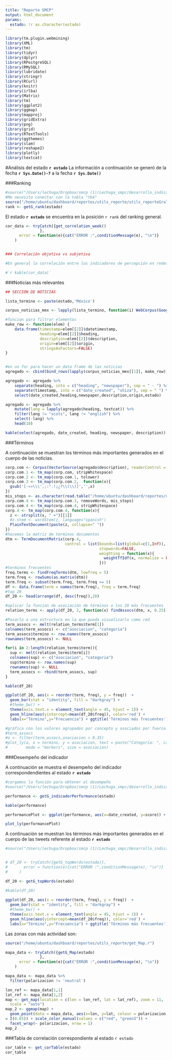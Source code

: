 ```yaml
---
title: "Reporte SMCP"
output: html_document
params:
  estado: !r as.character(estado)
---
```


```r
library(tm.plugin.webmining)
library(XML)
library(tm)
library(tidyr)
library(dplyr)
library(RPostgreSQL)
library(RMySQL)
library(lubridate)
library(stringr)
library(RCurl)
library(knitr)
library(irlba)
library(Matrix)
library(tm)
library(ggplot2)
library(ggmap)
library(mapproj)
library(gridExtra)
library(png)
library(grid)
library(RTextTools)
library(ggthemes)
library(slam)
library(reshape2)
library(plotly)
library(textcat)
```

#Análisis del estado __`r estado`__ 
La información a continuación se generó de la fecha __`r Sys.Date()-7`__ a la fecha __`r Sys.Date()`__


###Ranking 

```r
#source("/Users/lechuga/Dropbox/smcp (1)/Lechuga_smpc/desarrollo_indicadoresDashboard/generacion_reporte/get_rank.r")
#Me necesito conectar con la tabla "tb4"
source("/home/ubuntu/dashboard/reportes/utils_reporte/utils_reporteGral.r")
rank <- getG_rank(estado)
```


El estado __`r estado`__ se encuentra en la posición `r rank` del ranking general.




```r


cor_data <- tryCatch({get_correlation_week()
               },
      error = function(e){cat("ERROR :",conditionMessage(e), "\n")}
    )


### Correlación objetiva vs subjetiva

#En general la correlación entre los indicadores de percepción en redes sociales (_subjetivos_) vs los indicadores de percepción de las noticas (_objetivos_) está dada por la siguiente tabla:

#`r kable(cor_data)`
```

###Noticias más relevantes 

```r
## SECCIÓN DE NOTICIAS

lista_termino <- paste(estado,'México')

corpus_noticias_mex <- lapply(lista_termino, function(i) WebCorpus(GoogleNewsSource(params=list(hl = "spanish", q = i, ie ="utf-8", num = 40, gl = "MX", output = "rss"))))

#funcion para filtrar elementos
make_row <- function(elem) {
    data.frame(timestamp=elem[[2]]$datetimestamp,
               heading=elem[[2]]$heading,
               description=elem[[2]]$description,
               origin=elem[[2]]$origin,
               stringsAsFactors=FALSE)
}


#en un for para hacer un data frame de las noticias
agregado <- cbind(bind_rows(lapply(corpus_noticias_mex[[1]], make_row)),estado = estado)

agregado <- agregado %>%
    separate(heading, into = c("heading", "newspaper"), sep = " - ") %>%
    separate(timestamp, into = c("date_created", "shiza"), sep = " ") %>%
    select(date_created,heading,newspaper,description,origin,estado)

agregado <- agregado %>%
    mutate(lang = lapply(agregado$heading, textcat)) %>%
    filter(lang != "scots", lang != "english") %>%
    select(-lang) %>%
    head(10)

kable(select(agregado, date_created, heading, newspaper, description))


```


###Términos

A continuación se muestran los términos más importantes generados en el cuerpo de las noticias.

```r

corp.com <- Corpus(VectorSource(agregado$description), readerControl = list(language ='spa'))
corp.com.1 <- tm_map(corp.com, stripWhitespace)
corp.com.2 <- tm_map(corp.com.1, tolower)
corp.com.3 <- tm_map(corp.com.2,  function(x){
  gsub('[-«»\\\',;:".!¡¿?\\(\\)]','',x)
}) 
mis_stops <- as.character(read.table("/home/ubuntu/dashboard/reportes/utils_reporte/espanol_stops.txt")[,1])
corp.com.4 <- tm_map(corp.com.3, removeWords, mis_stops)
corp.com.4 <- tm_map(corp.com.4, stripWhitespace)
corp.4 <- tm_map(corp.com.4, function(x){
  z <- strsplit(x, " +")[[1]]
  #z.stem <- wordStem(z, language="spanish")
  PlainTextDocument(paste(z, collapse=" "))
})
#hacemos la matriz de terminos documentos
dtm <- TermDocumentMatrix(corp.4,
                          control = list(bounds=list(global=c(1,Inf)), 
                                         stopwords=FALSE,
                                         weighting = function(x){ 
                                           weightTfIdf(x, normalize = FALSE)
                                         }))
#terminos frecuentes
freq.terms <- findFreqTerms(dtm, lowfreq = 5)
term.freq <- rowSums(as.matrix(dtm))
term.freq <- subset(term.freq, term.freq >= 5)
df <- data.frame(term = names(term.freq), freq = term.freq)
#top 20 
df_20 <- head(arrange(df, desc(freq)),20)

#aplicar la funcion de asociación de términos a los 20 más frecuentes
relation_terms <- apply(df_20, 2, function(x) findAssocs(dtm, x, 0.25))

#Pasarlo a una estructura en la que pueda visualizarlo como red
term_assocs <- melt(relation_terms$term[1])
colnames(term_assocs) <- c("asociacion", "categoria")
term_assocs$termino <- row.names(term_assocs)
rownames(term_assocs) <- NULL

for(i in 2:length(relation_terms$term)){
  sup <- melt(relation_terms$term[i])
  colnames(sup) <- c("asociacion", "categoria")
  sup$termino <- row.names(sup)
  rownames(sup) <- NULL
  term_assocs <- rbind(term_assocs, sup)
}

kable(df_20)

ggplot(df_20, aes(x = reorder(term, freq), y = freq))  +
  geom_bar(stat = "identity", fill = "darkgray") +
  #theme_bw() +
  theme(axis.text.x = element_text(angle = 45, hjust = 1)) +
  geom_hline(aes(yintercept=mean(df_20$freq)), color='red') +
  labs(x="Término",y="Frecuencia") + ggtitle('Términos más frecuentes') + coord_flip()

#gráfica con los valores agrupados por concepto y asociados por fuerza
#term_assocs
#a <- filter(term_assocs,asociacion > 0.35)
#plot_ly(a, x = termino, y = asociacion, text = paste("Categoría: ", categoria),
#        mode = "markers", size = asociacion)

```


###Desempeño del indicador 

A continuación se muestra el desempeño del indicador correspondendientes al estado __`r estado`__ 


```r
#cargamos la función para obtener el desempeño
#source("/Users/lechuga/Dropbox/smcp (1)/Lechuga_smpc/desarrollo_indicadoresDashboard/generacion_reporte/get_performance.r")

performance <- getG_indicadorPerformance(estado)

kable(performance)

performancePlot <- ggplot(performance, aes(x=date_created, y=score)) + geom_line()

plot_ly(performancePlot)
```


A continuación se muestran los términos más importantes generados en el cuerpo de las tweets referente al estado __`r estado`__ 

```r
#source("/Users/lechuga/Dropbox/smcp (1)/Lechuga_smpc/desarrollo_indicadoresDashboard/generacion_reporte/get_topWordsTweets.r")


# df_20 <- tryCatch({getG_topWords(estado)},
#       error = function(e){cat("ERROR :",conditionMessage(e), "\n")} 
#     )

df_20 <- getG_topWords(estado)

#kable(df_20)
      
ggplot(df_20, aes(x = reorder(term, freq), y = freq))  +
  geom_bar(stat = "identity", fill = "darkgray") +
  #theme_bw() +
  theme(axis.text.x = element_text(angle = 45, hjust = 1)) +
  geom_hline(aes(yintercept=mean(df_20$freq)), color='red') +
  labs(x="Término",y="Frecuencia") + ggtitle('Términos más frecuentes') + coord_flip()

```


Las zonas con más actividad son:

```r
source("/home/ubuntu/dashboard/reportes/utils_reporte/get_Map.r")

mapa_data <- tryCatch({getG_Map(estado)
               },
      error = function(e){cat("ERROR :",conditionMessage(e), "\n")} 
    )

mapa_data <- mapa_data %>%
  filter(polarizacion != 'neutral')

lon_ref <- mapa_data[1,1]
lat_ref <- mapa_data[1,2]
map <- get_map(location = c(lon = lon_ref, lat = lat_ref), zoom = 11,
  scale = "auto")
map_2 <- ggmap(map) +
  geom_point(data = mapa_data, aes(x=lon, y=lat, colour = polarizacion, size = 3), alpha
= I(0.65)) + scale_color_manual(values = c("red", "green3")) + 
  facet_wrap(~ polarizacion, nrow = 1)
map_2

```


###Tabla de correlación correspondiente al estado `r estado`

```r

cor_table <- get_corTable(estado)
cor_table

```















